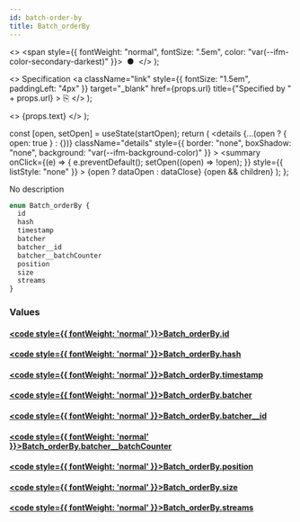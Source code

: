 ```yaml
---
id: batch-order-by
title: Batch_orderBy
---
```


<head>
  <meta content="noindex" name="robots" />
  <meta charset="utf-8" />
</head>

  <>
    <span style={{ fontWeight: "normal", fontSize: ".5em", color: "var(--ifm-color-secondary-darkest)" }}>
      &nbsp;●&nbsp;
    </span>
  </>
);

  <>
    Specification
    <a
      className="link"
      style={{ fontSize: "1.5em", paddingLeft: "4px" }}
      target="_blank"
      href={props.url}
      title={"Specified by " + props.url}
    >
      ⎘
    </a>
  </>
);

  <>
    <span className={props.class}>{props.text}</span>
  </>
);


  const [open, setOpen] = useState(startOpen);
  return (
    <details
      {...(open ? { open: true } : {})}
      className="details"
      style={{ border: "none", boxShadow: "none", background: "var(--ifm-background-color)" }}
    >
      <summary
        onClick={(e) => {
          e.preventDefault();
          setOpen((open) => !open);
        }}
        style={{ listStyle: "none" }}
      >
        {open ? dataOpen : dataClose}
      </summary>
      {open && children}
    </details>
  );
};

No description

```graphql
enum Batch_orderBy {
  id
  hash
  timestamp
  batcher
  batcher__id
  batcher__batchCounter
  position
  size
  streams
}
```

### Values

#### [<code style={{ fontWeight: 'normal' }}>Batch_orderBy.<b>id</b></code>](#)

#### [<code style={{ fontWeight: 'normal' }}>Batch_orderBy.<b>hash</b></code>](#)

#### [<code style={{ fontWeight: 'normal' }}>Batch_orderBy.<b>timestamp</b></code>](#)

#### [<code style={{ fontWeight: 'normal' }}>Batch_orderBy.<b>batcher</b></code>](#)

#### [<code style={{ fontWeight: 'normal' }}>Batch_orderBy.<b>batcher\_\_id</b></code>](#)

#### [<code style={{ fontWeight: 'normal' }}>Batch_orderBy.<b>batcher\_\_batchCounter</b></code>](#)

#### [<code style={{ fontWeight: 'normal' }}>Batch_orderBy.<b>position</b></code>](#)

#### [<code style={{ fontWeight: 'normal' }}>Batch_orderBy.<b>size</b></code>](#)

#### [<code style={{ fontWeight: 'normal' }}>Batch_orderBy.<b>streams</b></code>](#)
